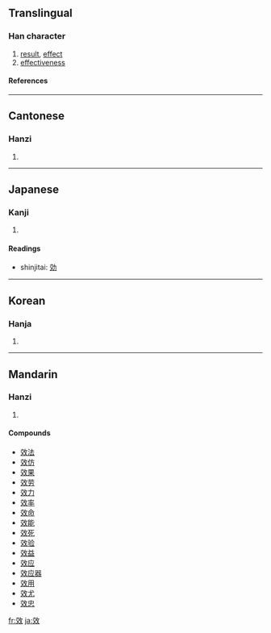 {{see|効}}

==Translingual==
===Han character===
{{Han char|rn=66|rad=攴|as=06|sn=10|four=0844<sub>0</sub>|canj=卜大人大 (YKOK)}}
# [[result]], [[effect]]
# [[effectiveness]]
====References====
{{Han ref|kx=0470.210|dkj=13186|dj=0820.260|hdz=21457.110|uh=6548|ud=25928|bh=AEC4|bd=44740}}

----
==Cantonese==
===Hanzi===
{{yue-hanzi|jyut=|y=haau6}}
# {{defn|Cantonese}}

----
==Japanese==
===Kanji===
{{ja-kanji|grade=|rs=攴06}}
# {{defn|Japanese}} 
====Readings====
{{ja-readings|on=[[こう]] (kō)|kun=[[きく]] (kiku)}}

* shinjitai: [[効]]

----
==Korean==
===Hanja===
{{ko-hanja|hangeul=효|eumhun=|rv=hyo|mr=hyo|y=hyo}}
# {{defn|Korean}}

----
==Mandarin==
===Hanzi===
{{cmn-hanzi|pin=[[xiào]] ([[xiao4]])|wg=hsiao<sup>4</sup>}}
# {{defn|Mandarin}}

====Compounds====
*[[效法]]
*[[效仿]]
*[[效果]]
*[[效劳]]
*[[效力]]
*[[效率]]
*[[效命]]
*[[效能]]
*[[效死]]
*[[效验]]
*[[效益]]
*[[效应]]
*[[效应器]]
*[[效用]]
*[[效尤]]
*[[效忠]]

[[fr:效]]
[[ja:效]]